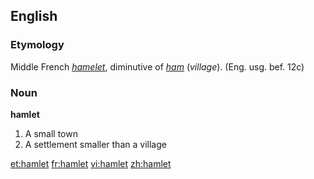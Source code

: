 {{see|Hamlet}}

==English==
===Etymology===
Middle French ''[[hamelet]]'', diminutive of ''[[ham]]'' (''village''). (Eng. usg. bef. 12c)

=== Noun ===

'''hamlet'''

# A small town
# A settlement smaller than a village

[[et:hamlet]]
[[fr:hamlet]]
[[vi:hamlet]]
[[zh:hamlet]]